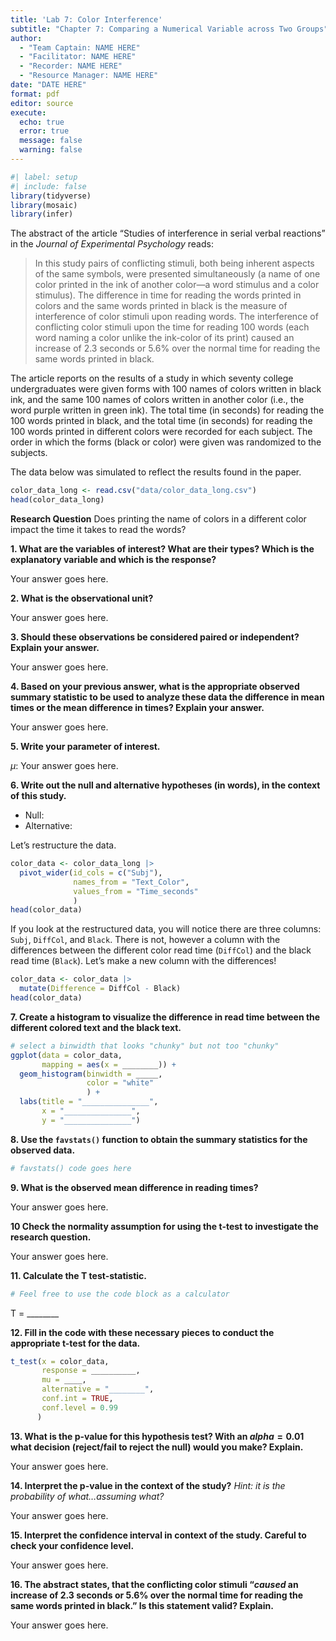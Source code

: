 ```yaml
---
title: 'Lab 7: Color Interference'
subtitle: "Chapter 7: Comparing a Numerical Variable across Two Groups"
author:
  - "Team Captain: NAME HERE"
  - "Facilitator: NAME HERE"
  - "Recorder: NAME HERE"
  - "Resource Manager: NAME HERE"
date: "DATE HERE"
format: pdf
editor: source
execute:
  echo: true
  error: true
  message: false
  warning: false
---
```


```r
#| label: setup
#| include: false
library(tidyverse)
library(mosaic)
library(infer)
```

The abstract of the article "Studies of interference in serial verbal reactions" in the *Journal of Experimental Psychology* reads:

> In this study pairs of conflicting stimuli, both being inherent aspects of the same symbols, were presented simultaneously (a name of one color printed in the ink of another color---a word stimulus and a
> color stimulus). The difference in time for reading the words printed in colors and the same words printed in black is the measure of interference of color stimuli upon reading words. The interference of conflicting color stimuli upon the time for reading 100 words (each word naming a color unlike the ink-color of its print) caused an increase of 2.3 seconds or 5.6% over the normal time for reading the same words printed in black.

The article reports on the results of a study in which seventy college undergraduates were given forms with 100 names of colors written in black ink, and the same 100 names of colors written in another color (i.e., the word purple written in green ink). The total time (in seconds) for reading the 100 words printed in black, and the total time (in seconds) for reading the 100 words printed in different colors were recorded for each subject. The order in which the forms (black or color) were given was randomized to the subjects.

The data below was simulated to reflect the results found in the paper.

```r
color_data_long <- read.csv("data/color_data_long.csv")
head(color_data_long)
```

**Research Question** Does printing the name of colors in a different color impact the time it takes to read the words?

**1.  What are the variables of interest? What are their types? Which is the explanatory variable and which is the response?**

  Your answer goes here.

**2. What is the observational unit?**

  Your answer goes here.

**3. Should these observations be considered paired or independent? Explain your answer.**

  Your answer goes here.

**4. Based on your previous answer, what is the appropriate observed summary statistic to be used to analyze these data the difference in mean times or the mean difference in times? Explain your answer.**

  Your answer goes here.

**5. Write your parameter of interest.**

  $\mu:$ Your answer goes here.

**6. Write out the null and alternative hypotheses (in words), in the context of this study.**

  + Null:
  + Alternative:
  
Let's restructure the data.

```r
color_data <- color_data_long |> 
  pivot_wider(id_cols = c("Subj"),
              names_from = "Text_Color",
              values_from = "Time_seconds"
              )
head(color_data)
```

If you look at the restructured data, you will notice there are three columns: `Subj`, `DiffCol`, and `Black`. There is not, however a column with the differences between the different color read time (`DiffCol`) and the black read time (`Black`). Let's make a new column with the differences!

```r
color_data <- color_data |> 
  mutate(Difference = DiffCol - Black)
head(color_data)
```

**7. Create a histogram to visualize the difference in read time between the different colored text and the black text.**

```r
# select a binwidth that looks "chunky" but not too "chunky"
ggplot(data = color_data, 
       mapping = aes(x = ________)) + 
  geom_histogram(binwidth = _____,
                 color = "white"
                 ) +
  labs(title = "_______________",
       x = "_______________",
       y = "_______________")
```

**8. Use the `favstats()` function to obtain the summary statistics for the observed data.**

```r
# favstats() code goes here
```

**9. What is the observed mean difference in reading times?**

  Your answer goes here.
  
**10 Check the normality assumption for using the t-test to investigate the research question.**

  Your answer goes here.
  
**11. Calculate the T test-statistic.**

```r
# Feel free to use the code block as a calculator
```

T = ________

**12.  Fill in the code with these necessary pieces to conduct the appropriate t-test for the data.**

```r
t_test(x = color_data, 
       response = __________, 
       mu = ____, 
       alternative = "________", 
       conf.int = TRUE, 
       conf.level = 0.99
      )
```

**13. What is the p-value for this hypothesis test? With an $alpha = 0.01$ what decision (reject/fail to reject the null) would you make? Explain.**

  Your answer goes here.
  
**14. Interpret the p-value in the context of the study?** *Hint: it is the probability of what...assuming what?*

  Your answer goes here.
  
**15. Interpret the confidence interval in context of the study. Careful to check your confidence level.**

  Your answer goes here.
  
**16. The abstract states, that the conflicting color stimuli "*caused* an increase of 2.3 seconds or 5.6% over the normal time for reading the same words printed in black." Is this statement valid? Explain.**

  Your answer goes here.
  